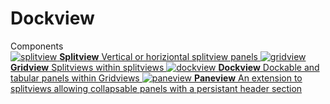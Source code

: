 
<Meta title="Introduction" />

# Dockview

<div className="subheading">Components</div>

<div className="link-list">
    <a
        className="link-item"
        href="https://storybook.js.org/docs/react/api/presets"
        target="_blank"
    >
        <img src={Splitview} alt="splitview" />
        <span>
            <strong>Splitview</strong>
            Vertical or horiziontal splitview panels 
        </span>
    </a>
    <a
        className="link-item"
        href="https://storybook.js.org/docs/react/configure/webpack"
        target="_blank"
    >
        <img src={Gridview} alt="gridview" />
        <span>
            <strong>Gridview</strong>
            Splitviews within splitviews  
        </span>
    </a>
    <a
        className="link-item"
        href="https://storybook.js.org/docs/react/configure/styling-and-css"
        target="_blank"
    >
        <img src={Dockview} alt="dockview" />
        <span>
            <strong>Dockview</strong>
            Dockable and tabular panels within Gridviews
        </span>
    </a>
    <a
        className="link-item"
        href="https://storybook.js.org/docs/react/get-started/setup#configure-storybook-for-your-stack"
        target="_blank"
    >
        <img src={Paneview} alt="paneview" />
        <span>
            <strong>Paneview</strong>
            An extension to splitviews allowing collapsable panels with a persistant header section
        </span>
    </a>
</div>
